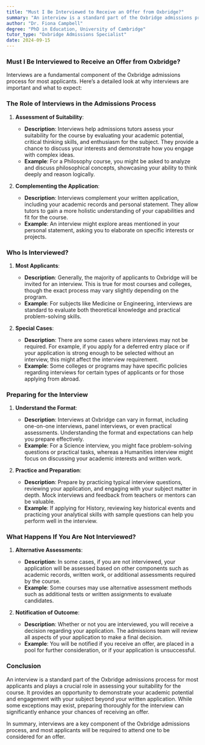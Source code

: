 ```yaml
---
title: "Must I Be Interviewed to Receive an Offer from Oxbridge?"
summary: "An interview is a standard part of the Oxbridge admissions process. Most applicants will be interviewed, as it helps assess their suitability for the course and provides an opportunity to demonstrate their potential beyond their application."
author: "Dr. Fiona Campbell"
degree: "PhD in Education, University of Cambridge"
tutor_type: "Oxbridge Admissions Specialist"
date: 2024-09-15
---
```


### Must I Be Interviewed to Receive an Offer from Oxbridge?

Interviews are a fundamental component of the Oxbridge admissions process for most applicants. Here’s a detailed look at why interviews are important and what to expect:

### The Role of Interviews in the Admissions Process

1. **Assessment of Suitability**:
   - **Description**: Interviews help admissions tutors assess your suitability for the course by evaluating your academic potential, critical thinking skills, and enthusiasm for the subject. They provide a chance to discuss your interests and demonstrate how you engage with complex ideas.
   - **Example**: For a Philosophy course, you might be asked to analyze and discuss philosophical concepts, showcasing your ability to think deeply and reason logically.

2. **Complementing the Application**:
   - **Description**: Interviews complement your written application, including your academic records and personal statement. They allow tutors to gain a more holistic understanding of your capabilities and fit for the course.
   - **Example**: An interview might explore areas mentioned in your personal statement, asking you to elaborate on specific interests or projects.

### Who Is Interviewed?

1. **Most Applicants**:
   - **Description**: Generally, the majority of applicants to Oxbridge will be invited for an interview. This is true for most courses and colleges, though the exact process may vary slightly depending on the program.
   - **Example**: For subjects like Medicine or Engineering, interviews are standard to evaluate both theoretical knowledge and practical problem-solving skills.

2. **Special Cases**:
   - **Description**: There are some cases where interviews may not be required. For example, if you apply for a deferred entry place or if your application is strong enough to be selected without an interview, this might affect the interview requirement.
   - **Example**: Some colleges or programs may have specific policies regarding interviews for certain types of applicants or for those applying from abroad.

### Preparing for the Interview

1. **Understand the Format**:
   - **Description**: Interviews at Oxbridge can vary in format, including one-on-one interviews, panel interviews, or even practical assessments. Understanding the format and expectations can help you prepare effectively.
   - **Example**: For a Science interview, you might face problem-solving questions or practical tasks, whereas a Humanities interview might focus on discussing your academic interests and written work.

2. **Practice and Preparation**:
   - **Description**: Prepare by practicing typical interview questions, reviewing your application, and engaging with your subject matter in depth. Mock interviews and feedback from teachers or mentors can be valuable.
   - **Example**: If applying for History, reviewing key historical events and practicing your analytical skills with sample questions can help you perform well in the interview.

### What Happens If You Are Not Interviewed?

1. **Alternative Assessments**:
   - **Description**: In some cases, if you are not interviewed, your application will be assessed based on other components such as academic records, written work, or additional assessments required by the course.
   - **Example**: Some courses may use alternative assessment methods such as additional tests or written assignments to evaluate candidates.

2. **Notification of Outcome**:
   - **Description**: Whether or not you are interviewed, you will receive a decision regarding your application. The admissions team will review all aspects of your application to make a final decision.
   - **Example**: You will be notified if you receive an offer, are placed in a pool for further consideration, or if your application is unsuccessful.

### Conclusion

An interview is a standard part of the Oxbridge admissions process for most applicants and plays a crucial role in assessing your suitability for the course. It provides an opportunity to demonstrate your academic potential and engagement with your subject beyond your written application. While some exceptions may exist, preparing thoroughly for the interview can significantly enhance your chances of receiving an offer.

In summary, interviews are a key component of the Oxbridge admissions process, and most applicants will be required to attend one to be considered for an offer.

